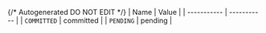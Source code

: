 {/* Autogenerated DO NOT EDIT  */}
| Name        | Value       |
| ----------- | ----------- |
| `COMMITTED` | committed   |
| `PENDING`   | pending     |